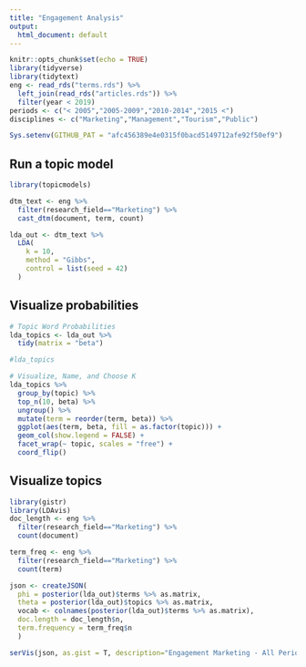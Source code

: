 ```yaml
---
title: "Engagement Analysis"
output:
  html_document: default
---
```


```r
knitr::opts_chunk$set(echo = TRUE)
library(tidyverse)
library(tidytext)
eng <- read_rds("terms.rds") %>% 
  left_join(read_rds("articles.rds")) %>% 
  filter(year < 2019) 
periods <- c("< 2005","2005-2009","2010-2014","2015 <")
disciplines <- c("Marketing","Management","Tourism","Public")

Sys.setenv(GITHUB_PAT = "afc456389e4e0315f0bacd5149712afe92f50ef9")
```


## Run a topic model
```r
library(topicmodels)

dtm_text <- eng %>%
  filter(research_field=="Marketing") %>% 
  cast_dtm(document, term, count)

lda_out <- dtm_text %>% 
  LDA(
    k = 10, 
    method = "Gibbs",
    control = list(seed = 42)
  )
```

## Visualize probabilities
```r

# Topic Word Probabilities
lda_topics <- lda_out %>% 
  tidy(matrix = "beta")

#lda_topics

# Visualize, Name, and Choose K
lda_topics %>%
  group_by(topic) %>% 
  top_n(10, beta) %>% 
  ungroup() %>%
  mutate(term = reorder(term, beta)) %>%
  ggplot(aes(term, beta, fill = as.factor(topic))) +
  geom_col(show.legend = FALSE) +
  facet_wrap(~ topic, scales = "free") +
  coord_flip()

```

## Visualize topics

```r
library(gistr)
library(LDAvis)
doc_length <- eng %>%
  filter(research_field=="Marketing") %>% 
  count(document)

term_freq <- eng %>%
  filter(research_field=="Marketing") %>% 
  count(term)

json <- createJSON(
  phi = posterior(lda_out)$terms %>% as.matrix,
  theta = posterior(lda_out)$topics %>% as.matrix,
  vocab <- colnames(posterior(lda_out)$terms %>% as.matrix),
  doc.length = doc_length$n,
  term.frequency = term_freq$n
  )

serVis(json, as.gist = T, description="Engagement Marketing - All Periods", browse=T)
```

